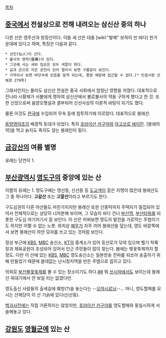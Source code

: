 {{{+1 蓬萊山}}}

[[목차]]
== [[중국]]에서 전설상으로 전해 내려오는 삼신산 중의 하나 ==
다른 산은 영주산과 방장산이다. 이들 세 산은 대충 [wikI:"발해" 보하이 만 바다] 한가운데에 있다고 하며, 특징은 다음과 같다. 

 * 선인(仙人)이 산다. 
 * 불사의 영약(靈藥)이 있다.
 * 그곳에 사는 새와 짐승은 모두 색깔이 희다.
 * 금과 은으로 지은 궁전이 있어 멀리서 보면 구름같이 보인다.
 * 가까이서 보면 바닷속에 있음을 알게 되는데, 풍랑 때문에 접근할 수 없다.[* 민음사판 산해경 279쪽]

그래서인지는 몰라도 삼신산 전설은 중국 사회에서 엄청난 영향을 끼쳤다. 대표적으로 진나라 시황제가 서불에게 명하여 삼신산에서 불로불사의 약을 구하게 했다고 한 것. 또한 신앙으로써 음양오행설과 결부되어 신선사상의 이론적 바탕이 되기도 했다.

물론 이것도 [[한국]]에 수입되어 무속 등에 침투하기에 이르렀다. 대표적으로 봉래산.

[[동방영야초]]의 배경적 토대가 되었다. 특히 [[호라이산 카구야]]와 [[야고코로 에이린]]. [봉래의 약]을 먹고 늙지도 죽지도 않는 봉래인이 됬다.


== [[금강산]]의 여름 별명 ==
유래는 당연히 1.


== [[부산광역시]] [[영도구]]의 중앙에 있는 산 ==
이름의 유래는 1. 영도구에는 영선동, 신선동 등 [[도교]]색이 짙은 지명이 많은데 봉래산도 그 중 하나이다. '''고갈산''' 또는 '''고깔산'''이라고 부르기도 한다.

구도심권의 다른 야산들도 마찬가지지만 봉래산 또한 산중턱까지 주택지가 밀집되어 있어서 전체적으로는 상당히 너저분해 보이며, 그 모습이 바다 건너 [[부산역]], [[부산타워]]를 비롯한 구도심 여기저기서 잘 보인다. 이 산은 어찌보면 영도의 발전을 가로막는 주범이기도 하지만 어쩔 수 없는 노릇. 위치상 [[해무]]가 자주 끼어 봉래산을 덮는데, 영도 바깥쪽에서 보면 봉래산이 하얀 모자를 쓰고 있는 것처럼 보인다.

정상 부근에 [[KBS]], [[MBC]] 송신소, [[KT]]의 중계소가 있어 등산로가 닦여 있으며 헬기 착륙장과 체육공원이 조성되어 있어서 인근 주민들이 많이 찾는다. 봄에는 벚꽃축제까지 할 정도. 다만 이 산에 있는 [[KBS]], [[MBC]] 영도송신소는 일본방송 전파를 되쏘아 송출하기 위해 만들었기 때문에 쓸데없는 난시청지역을 만든 주범으로 꼽히고 있다.

의외로 [[부산불꽃축제]]를 볼 수 있는 장소이기도 하다.[http://oneplusone21.blog.me/100069772916 ##] 뭐 [[쓰시마]]에서도 보이는데 봉래산 꼭대기에서 안 보일 리는 없겠다만.

영도출신 사람들의 출세길에 훼방(?)을 놓는다는 --[[오야시로]]님--… 아니, 영도할매를 모시는 산제당이 이 산 기슭에 있다(신선동).

[[백괴사전]]에는 직접 거론하지는 않았지만, [[호라이산 카구야]]를 영도할매와 동일시하게 서술해놓고 있다.


== [[강원도]] [[영월군]]에 있는 산 ==
